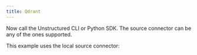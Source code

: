 ```yaml
---
title: Qdrant
---
```



<NewDocument />


<SharedContentQdrant/>
<SharedAPIKeyURL/>

Now call the Unstructured CLI or Python SDK. The source connector can be any of the ones supported.

This example uses the local source connector:


<CodeGroup>
  <QdrantAPISh />
  <QdrantAPIPyV2 />
  <QdrantAPIPyV1 />
</CodeGroup>


